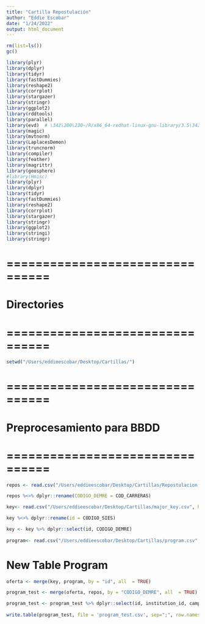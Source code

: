 ```yaml
---
title: "Cartilla Repostulación"
author: "Eddie Escobar"
date: "1/24/2022"
output: html_document
---
```


```r
rm(list=ls())
gc()
```

```r
library(plyr)
library(dplyr)
library(tidyr)
library(fastDummies)
library(reshape2)
library(corrplot)
library(stargazer)
library(stringr)
library(ggplot2)
library(rddtools)
library(parallel)
library(evd)  # \342\200\230~/R/x86_64-redhat-linux-gnu-library/3.5\342\200\231 (personal library in Hawk)
library(magic)
library(mvtnorm)
library(LaplacesDemon)
library(truncnorm)
library(compiler)
library(feather)
library(magrittr)
library(geosphere)
#library(Hmisc)
library(plyr)
library(dplyr)
library(tidyr)
library(fastDummies)
library(reshape2)
library(corrplot)
library(stargazer)
library(stringr)
library(ggplot2)
library(stringi)
library(stringr)
```

# ================================
# Directories
# ================================

```r

setwd("/Users/eddieescobar/Desktop/Cartillas/")

```

# ================================
# Preprocesamiento para BBDD
# ================================

```r

repos <- read.csv("/Users/eddieescobar/Desktop/Cartillas/Repostulacion adm 2021.csv", header=TRUE, sep=';')

repos %<>% dplyr::rename(CODIGO_DEMRE = COD_CARRERAS)

key<- read.csv("/Users/eddieescobar/Desktop/Cartillas/major_key.csv", header=TRUE, sep=';')

key %<>% dplyr::rename(id = CODIGO_SIES)

key <- key %>% dplyr::select(id, CODIGO_DEMRE)
  
program<- read.csv("/Users/eddieescobar/Desktop/Cartillas/program.csv", header=TRUE, sep=';')

```

# New Table Program

```r

oferta <- merge(key, program, by = "id", all  = TRUE)

program_test <- merge(oferta, repos, by = "CODIGO_DEMRE", all  = TRUE)

program_test <- program_test %>% dplyr::select(id, institution_id, campus_name, region_id, level_id, address, major_id, name, accredited, accredited_years, area_id, duration, duration_type, tuition, application_type, shift, entry_req, benefits, vacancies)
  
write.table(program_test, file = 'program_test.csv', sep=";", row.names = FALSE, quote = FALSE)

```



